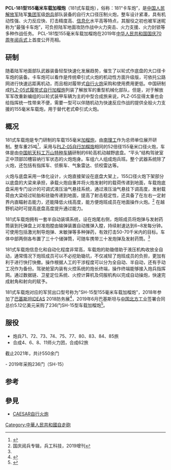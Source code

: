 {{Infobox Weapon
|name=PCL-181型车载加榴炮
|image=
|image_size=300px
|caption= 2021年，新疆军区的PCL-181车载加榴炮开火中
|origin={{PRC}}
|type=[[自行火炮|自行火炮]]
|is_vehicle=yes
|is_ranged=yes
|is_artillery=yes
|design_date= 2010年代
|designer= [[南京理工大学|南京理工大学]]
|production_date= 2018年
|wars= 
|length= 6.5m
|width= 2.66m
|height= <3.6m
|weight=25吨
|suspension=可调式液压油气悬挂
|speed= 100km/h
|rate=6 - 8发/分钟 
|velocity=
|range=40 km (传统炮弹)
|max_range= 72 km (火箭推进增程弹)
|feed=
|sights=
|vehicle_range= 
|unit_cost= 
|crew= 6
|primary_armament=155 mm/52倍俓 [[加榴炮|加榴炮]]
|secondary_armament=
|armour=
|engine= [[渦輪增壓器|渦輪增壓]]柴油机
|engine_power=400匹馬力 
|pw_ratio=16匹馬力/噸
|breech= 半自动立式楔形后膛
|recoil=
|elevation= 20° - 70°（除正前方外）
|traverse= 360°
}}

'''PCL-181型155毫米车载加榴炮'''（181式车载炮），俗称：181“卡车炮”，是[[中国人民解放军|中国人民解放军]]陆军[[集团军|集团军]]级[[炮兵|炮兵]]部队装备的自行大口径压制火炮，整车设计紧凑，具有机动性强、火力反应快、打击精度高、[[信息化|信息化]]水平高等特点，其服役之初也被军迷昵称为“最强卡车炮”，可负担陆军地面攻防作战中火力突击、火力支援、火力封锁等多种作战任务。
PCL-181型155毫米车载加榴炮在2019年[[庆祝中华人民共和国成立70周年大会|中华人民共和国国庆70周年阅兵式]]上首度公开亮相。

== 研制 ==
随着陆军地面部队武器装备轻型快速化发展趋势，催生了以轮式作底盘的大口径卡车炮的装备。卡车炮可以看作是传统牵引式火炮的机动性方面升级版，可依托公路网进行快速远距离机动，而且相对履带式[[自行火炮|自行火炮]]采购和使用费用更低。中国研制成[[PLZ-05自行加榴炮|PLZ-05式履带式自行加榴炮]]列装了解放军的重型机械化部队，但是，对于解放军军改重新编组的以轮式装甲车辆为主的中型合成旅来说，PLZ-05显得太重也会给指挥统一性带来不便，需要一型可以伴随机动为快速反应作战的提供全般火力支援的155毫米车载炮，用于替代老式牵引式火炮。

== 概况 ==
181式车载炮是专门研制的车载155毫米[[加榴炮|加榴炮]]，由[[南理工|南理工]]作为总师单位展开研制。整车重25吨<ref>{{Cite web |url=https://new.qq.com/omn/20200429/20200429A093GQ00.html |title=央视报道181型卡车炮列装部队：仅25吨重，机动性很强悍 |accessdate=2020-10-02 |archive-date=2020-10-09 |archive-url=https://web.archive.org/web/20201009005113/https://new.qq.com/omn/20200429/20200429A093GQ00.html |dead-url=no }}</ref>，采用与[[PLZ-05自行加榴炮|PLZ-05自行加榴炮]]相同的52倍径155毫米口径火炮，车体是由[[中国航天科工集团|中国航天科工]][[万山特种车辆|万山特种车辆]]研制的6轮高机动越野底盘。“平头”结构驾驶室正中顶部凹槽容纳行军状态的火炮炮身。车组六人组成炮兵班。整个武器系统除了火炮，还包括有指挥车、侦察车、气象雷达、侦校雷达等。

火炮与底盘采用一体化设计，火炮直接架设在底盘大架上，155口径火炮下架部分以底盘的大梁来承担，承载火炮自重并将火炮发射时的载荷传递到地面，车载炮底盘采用专门设计的可调式液压油气悬挂系统，通过液压油气悬挂下调高度，发射载荷由大梁经过轮胎和驻锄传递到地面，提高了射击稳定性，还具备了在左右一定射界内直瞄射击能力，还能降低火线高度，能方便炮班成员在地面操作火炮。<ref name="#1">国庆阅兵专辑，兵工科技，2019增刊</ref> 在越野机动时可提高底盘高度提升通过能力。

181式车载炮拥有一套半自动装填系统，设在炮尾右侧，炮班成员将炮弹与发射药筒装到托弹盘上对准炮膛由输弹装置自动推弹入膛，持续射速达到6~8发每分钟。可使用包括激光制导炮弹、末敏弹等多种弹药，有效打击50-70千米内的目标。车体中部两侧各布置了三十个储弹筒，可随车携带三十发炮弹及发射药筒。<ref name="#1"/> 

181式车载炮信息化和自动化程度非常高，车载炮的助锄借助于液压机构收放全自动，通常情况下炮班成员可以不必挖助锄坑{{來源請求}}，不仅减轻了炮班成员的负担，更加有利于进行快打快撤。操作根据人工的干涉程度可以分为全自动、半自动，还有手动工况作为备份。驾驶舱室内装有火控系统的炮长终端，操作终端能够接入炮兵指挥网。通过数据链、卫星定位系统、火控计算机及伺服机构以完成自动操炮，快速完成射角和射向的赋予。

181式车载炮对应的军贸出口型号称为"SH-15型155毫米车载加榴炮"，2018年参加了[[巴基斯坦|巴基斯坦]]IDEAS 2018防务展<ref>{{Cite web |url=https://www.sohu.com/a/278891490_120025513 |title=SH15型155毫米车载炮等产品亮相第十届巴基斯坦防务展 |accessdate=2020-10-02 |archive-date=2020-10-08 |archive-url=https://web.archive.org/web/20201008013422/https://www.sohu.com/a/278891490_120025513 |dead-url=no }}</ref>，2019年6月巴基斯坦与[[中国北方工业|中国北方工业]]签署合同总价5.12亿美元采购了236门SH-15型车载加榴炮<ref>{{Cite web |url=https://k.sina.com.cn/article_1658898823_62e0c98700100v4rh.html?from=mil |title=巴基斯坦5.12亿美元，采购236门SH-15型卡车炮 |accessdate=2020-10-02 |archive-date=2020-10-07 |archive-url=https://web.archive.org/web/20201007201853/https://k.sina.com.cn/article_1658898823_62e0c98700100v4rh.html?from=mil |dead-url=no }}</ref>。

== 服役 ==
;{{PRC}}
*炮兵71、72、73、74、75、77、80、83、84、85旅
*合成4、6、8、11师火力团，合成62旅
截止2021年，共计550余门

;{{PAK}} - 2019年采购236门（SH-15）

== 参考 ==
{{reflist}}

== 參見 ==
*{{flagicon|France}} [[CAESAR自行火炮|CAESAR自行火炮]]
{{中华人民共和国的坦克与装甲车}}
[[Category:中華人民共和國自走砲|Category:中華人民共和國自走砲]]